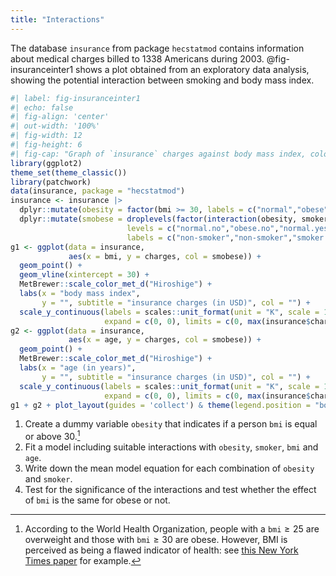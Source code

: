 ```yaml
---
title: "Interactions"
---
```


The database `insurance` from package `hecstatmod` contains information about medical charges billed to 1338 Americans during 2003. @fig-insuranceinter1 shows a plot obtained from an exploratory data analysis, showing the potential interaction between smoking and body mass index.

```r
#| label: fig-insuranceinter1
#| echo: false
#| fig-align: 'center'
#| out-width: '100%'
#| fig-width: 12
#| fig-height: 6
#| fig-cap: "Graph of `insurance` charges against body mass index, colored by smoking status."
library(ggplot2)
theme_set(theme_classic())
library(patchwork)
data(insurance, package = "hecstatmod")
insurance <- insurance |>
  dplyr::mutate(obesity = factor(bmi >= 30, labels = c("normal","obese"))) |>
  dplyr::mutate(smobese = droplevels(factor(interaction(obesity, smoker),
                          levels = c("normal.no","obese.no","normal.yes","obese.yes"),
                          labels = c("non-smoker","non-smoker","smoker non-obese","smoker obese"))))
g1 <- ggplot(data = insurance,
             aes(x = bmi, y = charges, col = smobese)) +
  geom_point() +
  geom_vline(xintercept = 30) +
  MetBrewer::scale_color_met_d("Hiroshige") +
  labs(x = "body mass index",
       y = "", subtitle = "insurance charges (in USD)", col = "") +
  scale_y_continuous(labels = scales::unit_format(unit = "K", scale = 1e-3),
                     expand = c(0, 0), limits = c(0, max(insurance$charges)+100)) 
g2 <- ggplot(data = insurance,
             aes(x = age, y = charges, col = smobese)) +
  geom_point() +
  MetBrewer::scale_color_met_d("Hiroshige") +
  labs(x = "age (in years)",
       y = "", subtitle = "insurance charges (in USD)", col = "") +
  scale_y_continuous(labels = scales::unit_format(unit = "K", scale = 1e-3),
                     expand = c(0, 0), limits = c(0, max(insurance$charges)+100)) 
g1 + g2 + plot_layout(guides = 'collect') & theme(legend.position = "bottom")
```

1. Create a dummy variable `obesity` that indicates if a person `bmi` is equal or above 30.^[According to the World Health Organization, people with a $\texttt{bmi} \ge 25$ are overweight and those with $\texttt{bmi} \ge 30$ are obese. However, BMI is perceived as being a flawed indicator of health: see [this New York Times paper](https://www.nytimes.com/2024/09/06/health/body-roundness-index-bmi.html) for example.]
2. Fit a model including suitable interactions with `obesity`, `smoker`, `bmi` and `age`.
3. Write down the mean model equation for each combination of `obesity` and `smoker`.
4. Test for the significance of the interactions and test whether the effect of `bmi` is the same for obese or not.


